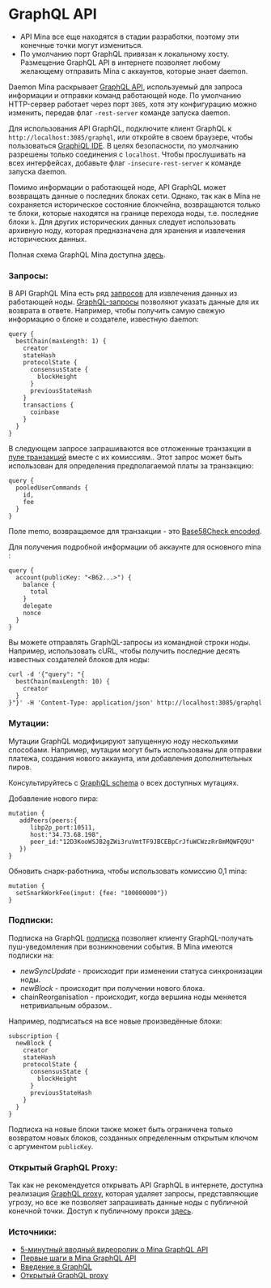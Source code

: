 
# GraphQL API

<Alert kind="warning">

- API Mina все еще находятся в стадии разработки, поэтому эти конечные точки могут измениться.
- По умолчанию порт GraphQL привязан к локальному хосту. Размещение GraphQL API в интернете позволяет любому желающему отправить Mina с аккаунтов, которые знает daemon.

</Alert>

Daemon Mina раскрывает [GraphQL API](https://graphql.org/), используемый для запроса информации и отправки команд работающей ноде. По умолчанию HTTP-сервер работает через порт `3085`, хотя эту конфигурацию можно изменить, передав флаг `-rest-server` команде запуска daemon.

Для использования API GraphQL, подключите клиент GraphQL к `http://localhost:3085/graphql`, или откройте в своем браузере, чтобы пользоваться [GraphiQL IDE](https://github.com/graphql/graphiql). В целях безопасности, по умолчанию разрешены только соединения с `localhost`. Чтобы прослушивать на всех интерфейсах, добавьте флаг `-insecure-rest-server` к команде запуска daemon.

Помимо информации о работающей ноде, API GraphQL может возвращать данные о последних блоках сети. Однако, так как в Mina не сохраняется историческое состояние блокчейна, возвращаются только те блоки, которые находятся на границе перехода ноды, т.е. последние блоки `k`. Для других исторических данных следует использовать архивную ноду, которая предназначена для хранения и извлечения исторических данных.

Полная схема GraphQL Mina доступна [здесь](https://docs.minaprotocol.com/graphql-docs/).

### Запросы:

В API GraphQL Mina есть ряд [запросов](https://docs.minaprotocol.com/graphql-docs/query.doc.html) для извлечения данных из работающей ноды. [GraphQL-запросы](https://graphql.org/learn/queries/) позволяют указать данные для их возврата в ответе. Например, чтобы получить самую свежую информацию о блоке и создателе, известную daemon:

```
query {
  bestChain(maxLength: 1) {
    creator
    stateHash
    protocolState {
      consensusState {
        blockHeight
      }
      previousStateHash
    }
    transactions {
      coinbase
    }
  }
}
```

В следующем запросе запрашиваются все отложенные транзакции в [пуле транзакций](#) вместе с их комиссиям.. Этот запрос может быть использован для определения предполагаемой платы за транзакцию:

```
query {
  pooledUserCommands {
    id,
    fee
  }
}
```

<Alert>

Поле memo, возвращаемое для транзакции - это [Base58Check encoded](https://en.bitcoin.it/wiki/Base58Check_encoding).

</Alert>

Для получения подробной информации об аккаунте для основного mina <DocLink copy="token" url="/architecture/tokens" />:

```
query {
  account(publicKey: "<B62...>") {
    balance {
      total
    }
    delegate
    nonce
  }
}
```

Вы можете отправлять GraphQL-запросы из командной строки ноды. Например, использовать cURL, чтобы получить последние десять известных создателей блоков для ноды:

```
curl -d '{"query": "{
  bestChain(maxLength: 10) {
    creator
  }
}"}' -H 'Content-Type: application/json' http://localhost:3085/graphql
```

### Мутации:

Мутации GraphQL модифицируют запущенную ноду несколькими способами. Например, мутации могут быть использованы для отправки платежа, создания нового аккаунта, или добавления дополнительных пиров.

<Alert>

Консультируйтесь с [GraphQL schema](https://docs.minaprotocol.com/graphql-docs/mutation.doc.html) о всех доступных мутациях.

</Alert>

Добавление нового пира:

```
mutation {
   addPeers(peers:{
      libp2p_port:10511,
      host:"34.73.68.198",
      peer_id:"12D3KooWSJB2gZWi3ruVmtTF9JBCEBpCrJfuWCWzzRr8mMQWFQ9U"
   })
}
```

Обновить снарк-работника, чтобы использовать комиссию 0,1 mina:

```
mutation {
  setSnarkWorkFee(input: {fee: "100000000"})
}
```

### Подписки:

Подписка на GraphQL [подписка](https://docs.minaprotocol.com/graphql-docs/subscription.doc.html) позволяет клиенту GraphQL-получать пуш-уведомления при возникновении события. В Mina имеются подписки на:

- _newSyncUpdate_ - происходит при изменении статуса синхронизации ноды.
- _newBlock_ - происходит при получении нового блока.
- chainReorganisation - происходит, когда вершина ноды меняется нетривиальным образом..

Например, подписаться на все новые произведённые блоки:

```
subscription {
  newBlock {
    creator
    stateHash
    protocolState {
      consensusState {
        blockHeight
      }
      previousStateHash
    }
  }
}
```

Подписка на новые блоки также может быть ограничена только возвратом новых блоков, созданных определенным открытым ключом с аргументом `publicKey`.

### Открытый GraphQL Proxy:

Так как не рекомендуется открывать API GraphQL в интернете, доступна реализация [GraphQL proxy](https://github.com/MinaProtocol/mina/tree/master/automation/services/graphql-public-proxy), которая удаляет запросы, представляющие угрозу, но все же позволяет запрашивать данные ноды с публичной конечной точки. Доступ к публичному прокси [здесь](http://graphql.o1test.net/graphql).

### Источники:

- [5-минутный вводный видеоролик о Mina GraphQL API](http://bit.ly/GraphQLAPIin5)
- [Первые шаги в Mina GraphQL API](https://garethtdavies.com/crypto/first-steps-with-coda-graphql-api.html)
- [Введение в GraphQL](https://graphql.org/learn/)
- [Открытый GraphQL proxy](http://graphql.o1test.net/graphql)
